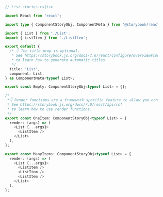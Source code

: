 ```ts
// List.stories.ts|tsx

import React from 'react';

import type { ComponentStoryObj, ComponentMeta } from '@storybook/react';

import { List } from './List';
import { ListItem } from './ListItem';

export default {
  /* 👇 The title prop is optional.
   * See https://storybook.js.org/docs/7.0/react/configure/overview#configure-story-loading
   * to learn how to generate automatic titles
   */
  title: 'List',
  component: List,
} as ComponentMeta<typeof List>;

export const Empty: ComponentStoryObj<typeof List> = {};

/*
 *👇 Render functions are a framework specific feature to allow you control on how the component renders.
 * See https://storybook.js.org/docs/7.0/react/api/csf
 * to learn how to use render functions.
 */
export const OneItem: ComponentStoryObj<typeof List> = {
  render: (args) => (
    <List {...args}>
      <ListItem />
    </List>
  ),
};

export const ManyItems: ComponentStoryObj<typeof List> = {
  render: (args) => (
    <List {...args}>
      <ListItem />
      <ListItem />
      <ListItem />
    </List>
  ),
};
```
